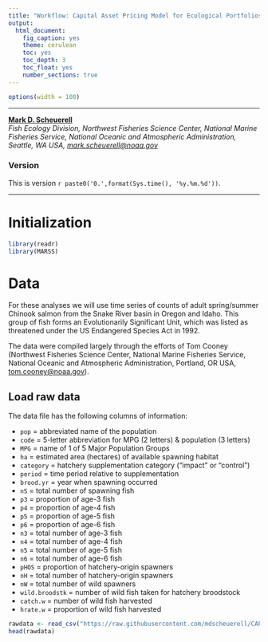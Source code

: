 ```yaml
---
title: "Workflow: Capital Asset Pricing Model for Ecological Portfolios"
output:
  html_document:
    fig_caption: yes
    theme: cerulean
    toc: yes
    toc_depth: 3
    toc_float: yes
    number_sections: true
---
```


```r
options(width = 100)
```

***

[__Mark D. Scheuerell__](https://faculty.washington.edu/scheuerl/)  
_Fish Ecology Division, Northwest Fisheries Science Center, National Marine Fisheries Service, National Oceanic and Atmospheric Administration, Seattle, WA USA, <mark.scheuerell@noaa.gov>_

### Version

This is version `r paste0('0.',format(Sys.time(), '%y.%m.%d'))`.

***

# Initialization

```r
library(readr)
library(MARSS)
```

# Data

For these analyses we will use time series of counts of adult spring/summer Chinook salmon from the Snake River basin in Oregon and Idaho. This group of fish forms an Evolutionarily Significant Unit, which was listed as threatened under the US Endangered Species Act in 1992.

The data were compiled largely through the efforts of Tom Cooney (Northwest Fisheries Science Center, National Marine Fisheries Service, National Oceanic and Atmospheric Administration, Portland, OR USA, <tom.cooney@noaa.gov>).

## Load raw data

The data file has the following columns of information:

* `pop` = abbreviated name of the population
* `code` = 5-letter abbreviation for MPG (2 letters) & population (3 letters)
* `MPG` = name of 1 of 5 Major Population Groups
* `ha` = estimated area (hectares) of available spawning habitat
* `category` = hatchery supplementation category ("impact" or "control")
* `period` = time period relative to supplementation
* `brood.yr` = year when spawning occurred  
* `nS` = total number of spawning fish
* `p3` = proportion of age-3 fish
* `p4` = proportion of age-4 fish
* `p5` = proportion of age-5 fish
* `p6` = proportion of age-6 fish
* `n3` = total number of age-3 fish
* `n4` = total number of age-4 fish
* `n5` = total number of age-5 fish
* `n6` = total number of age-6 fish
* `pHOS` = proportion of hatchery-origin spawners
* `nH` = total number of hatchery-origin spawners
* `nW` = total number of wild spawners
* `wild.broodstk` = number of wild fish taken for hatchery broodstock
* `catch.w` = number of wild fish harvested 
* `hrate.w` = proportion of wild fish harvested

```r
rawdata <- read_csv("https://raw.githubusercontent.com/mdscheuerell/CAPM/master/data/srss_chin.csv")
head(rawdata)
```




